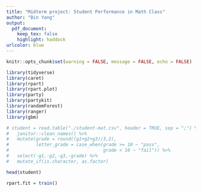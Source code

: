 ```yaml
---
title: "Midterm project: Student Performance in Math Class"
author: "Bin Yang"
output: 
  pdf_document:
    keep_tex: false
    highlight: haddock
urlcolor: blue    
---
```


```r
knitr::opts_chunk$set(warning = FALSE, message = FALSE, echo = FALSE)

library(tidyverse)
library(caret)
library(rpart)
library(rpart.plot)
library(party)
library(partykit)
library(randomForest)
library(ranger)
library(gbm)
```

```r
# student = read.table("./student-mat.csv", header = TRUE, sep = ";") %>%
#   janitor::clean_names() %>%
#   mutate(grade = round((g1+g2+g3)/3,2),
#          letter_grade = case_when(grade >= 10 ~ "pass",
#                                   grade < 10 ~ "fail")) %>%
#   select(-g1,-g2,-g3,-grade) %>%
#   mutate_if(is.character, as.factor)
```

```r
head(student)
```

```r
rpart.fit = train()
```

